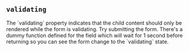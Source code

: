 
## `validating`
<Split>
  The `validating` property indicates that the child content
  should only be rendered while the form is validating.
  <TryItOut>
    Try submitting the form.  There's a dummy <FieldValidateLink/> function
    defined for the field which will wait for 1 second before returning
    so you can see the form change to the `validating` state.
  </TryItOut>
</Split>

<Example
  Component={Validating}
  code={ValidatingSrc}
  caption="validating"
  expand
/>


